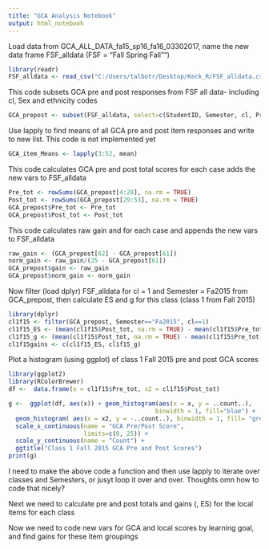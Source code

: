 ```yaml
---
title: "GCA Analysis Notebook"
output: html_notebook
---
```

Load data from GCA_ALL_DATA_fa15_sp16_fa16_03302017, name the new data frame FSF_alldata (FSF = "Fall Spring Fall"")
```r
library(readr)
FSF_alldata <- read_csv("C:/Users/talbotr/Desktop/Keck_R/FSF_alldata.csv")
```

This code subsets GCA pre and post responses from FSF all data- including cl, Sex and ethnicity codes
```r
GCA_prepost <- subset(FSF_alldata, select=c(StudentID, Semester, cl, Pre1:Post25, Sex:Demo4White5))
```


Use lapply to find means of all GCA pre and post item responses and write to new list. This code is not implemented yet
```r
GCA_item_Means <- lapply(3:52, mean)
```


This code calculates GCA pre and post total scores for each case adds the new vars to  FSF_alldata
```r
Pre_tot <- rowSums(GCA_prepost[4:28], na.rm = TRUE)
Post_tot <- rowSums(GCA_prepost[29:53], na.rm = TRUE)
GCA_prepost$Pre_tot <- Pre_tot
GCA_prepost$Post_tot <- Post_tot
```


This code calculates raw gain and <g> for each case and appends the new vars to FSF_alldata
```r
raw_gain <- (GCA_prepost[62] - GCA_prepost[61])
norm_gain <- raw_gain/(25 - GCA_prepost[61]) 
GCA_prepost$gain <- raw_gain
GCA_prepost$norm_gain <- norm_gain
```

Now filter (load dplyr) FSF_alldata for cl = 1 and Semester = Fa2015 from GCA_prepost, then calculate ES and g for this class (class 1 from Fall 2015)
```r
library(dplyr)
cl1f15 <- filter(GCA_prepost, Semester=="Fa2015", cl==1)
cl1f15_ES <- (mean(cl1f15$Post_tot, na.rm = TRUE) - mean(cl1f15$Pre_tot, na.rm = TRUE))/sd(cl1f15$Pre_tot, na.rm = TRUE)
cl1f15_g <- (mean(cl1f15$Post_tot, na.rm = TRUE) - mean(cl1f15$Pre_tot, na.rm = TRUE))/(25-mean(cl1f15$Pre_tot, na.rm = TRUE))
cl1f15gains <- c(cl1f15_ES, cl1f15_g)
```

Plot a histogram (using ggplot) of class 1 Fall 2015 pre and post GCA scores
```r
library(ggplot2)
library(RColorBrewer)
df <-  data.frame(x = cl1f15$Pre_tot, x2 = cl1f15$Post_tot)

g <-  ggplot(df, aes(x)) + geom_histogram(aes(x = x, y = ..count..),
                                         binwidth = 1, fill="blue") + 
  geom_histogram( aes(x = x2, y = -..count..), binwidth = 1, fill= "green") +
  scale_x_continuous(name = "GCA Pre/Post Score", 
                     limits=c(0, 25)) +
  scale_y_continuous(name = "Count") +
  ggtitle("Class 1 Fall 2015 GCA Pre and Post Scores")
print(g)
```


I need to make the above code a function and then use lapply to iterate over classes and Semesters, or jusyt loop it over and over. Thoughts omn how to code that nicely?

Next we need to calculate pre and post totals and gains (<g>, ES) for the local items for each class

Now we need to code new vars for GCA and local scores by learning goal, and find gains for these item groupings

